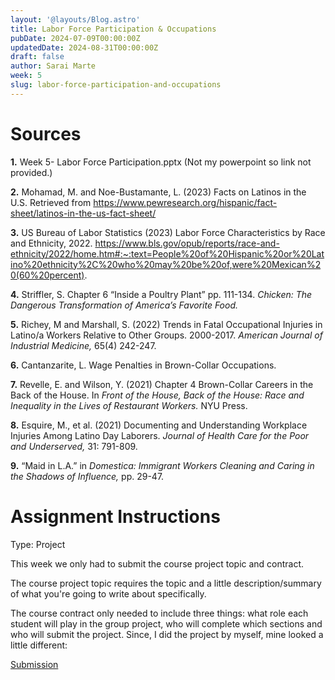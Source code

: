 ```yaml
---
layout: '@layouts/Blog.astro'
title: Labor Force Participation & Occupations
pubDate: 2024-07-09T00:00:00Z 
updatedDate: 2024-08-31T00:00:00Z 
draft: false
author: Sarai Marte
week: 5
slug: labor-force-participation-and-occupations
---
```



# Sources

**1.** Week 5- Labor Force Participation.pptx (Not my powerpoint so link not provided.)

**2.** Mohamad, M. and Noe-Bustamante, L. (2023) Facts on Latinos in the U.S. Retrieved from https://www.pewresearch.org/hispanic/fact-sheet/latinos-in-the-us-fact-sheet/

**3.** US Bureau of Labor Statistics (2023) Labor Force Characteristics by Race and Ethnicity, 2022. https://www.bls.gov/opub/reports/race-and-ethnicity/2022/home.htm#:~:text=People%20of%20Hispanic%20or%20Latino%20ethnicity%2C%20who%20may%20be%20of,were%20Mexican%20(60%20percent).

**4.** Striffler, S. Chapter 6 “Inside a Poultry Plant” pp. 111-134. *Chicken: The Dangerous Transformation of America’s Favorite Food.*

**5.** Richey, M and Marshall, S. (2022) Trends in Fatal Occupational Injuries in Latino/a Workers Relative to Other Groups. 2000-2017. *American Journal of Industrial Medicine,* 65(4) 242-247.

**6.** Cantanzarite, L. Wage Penalties in Brown-Collar Occupations.

**7.** Revelle, E. and Wilson, Y. (2021) Chapter 4 Brown-Collar Careers in the Back of the House. In *Front of the House, Back of the House: Race and Inequality in the Lives of Restaurant Workers.* NYU Press.

**8.** Esquire, M., et al. (2021) Documenting and Understanding Workplace Injuries Among Latino Day Laborers. *Journal of Health Care for the Poor and Underserved,* 31: 791-809.

**9.** “Maid in L.A.” in *Domestica: Immigrant Workers Cleaning and Caring in the Shadows of Influence,* pp. 29-47.

# Assignment Instructions

Type: Project

This week we only had to submit the course project topic and contract.

The course project topic requires the topic and a little description/summary of what you're going to write about specifically.

The course contract only needed to include three things: what role each student will play in the group project, who will complete which sections and who will submit the project. Since, I did the project by myself, mine looked a little different: 

<DropDown title = "My Submission | Grade: 5/5">
<a href = "https://rutgersconnect-my.sharepoint.com/:w:/g/personal/smm651_scarletmail_rutgers_edu/EZU0DQiUi6lBq9wELv12ZAsB1-zYUeEPjrmbtBwbG_BeJQ?e=g0743o"> Submission </a>
</DropDown >





